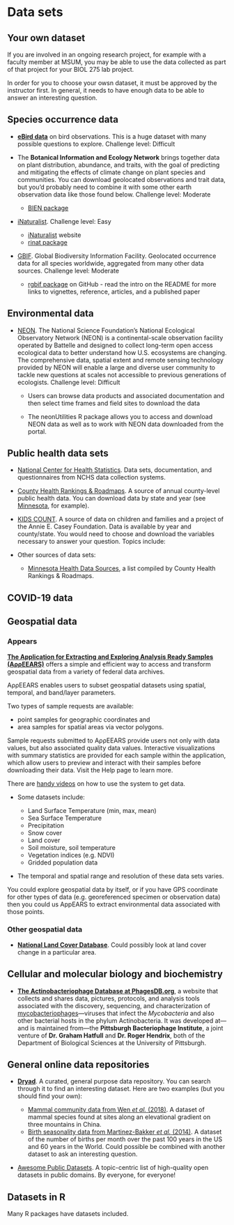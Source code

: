 # Data sets

## Your own dataset

If you are involved in an ongoing research project, for example with a faculty member at MSUM, you may be able to use the data collected as part of that project for your BIOL 275 lab project.

In order for you to choose your owsn dataset, it must be approved by the instructor first. In general, it needs to have enough data to be able to answer an interesting question.

## Species occurrence data

-   [**eBird data**](https://ebird.org/science) on bird observations. This is a huge dataset with many possible questions to explore. Challenge level: Difficult

-   The **Botanical Information and Ecology Network** brings together data on plant distribution, abundance, and traits, with the goal of predicting and mitigating the effects of climate change on plant species and communities. You can download geolocated observations and trait data, but you'd probably need to combine it with some other earth observation data like those found below. Challenge level: Moderate

    -   [BIEN package](https://cran.r-project.org/web/packages/BIEN/vignettes/BIEN_tutorial.html)

-   [iNaturalist](https://www.inaturalist.org/). Challenge level: Easy

    -   [iNaturalist](https://www.inaturalist.org/) website
    -   [rinat package](https://docs.ropensci.org/rinat/)

-   [GBIF](https://www.gbif.org/). Global Biodiversity Information Facility. Geolocated occurrence data for all species worldwide, aggregated from many other data sources. Challenge level: Moderate

    -   [rgbif package](https://github.com/ropensci/rgbif) on GitHub - read the intro on the README for more links to vignettes, reference, articles, and a published paper

## Environmental data

-   [NEON](https://www.neonscience.org/data). The National Science Foundation's National Ecological Observatory Network (NEON) is a continental-scale observation facility operated by Battelle and designed to collect long-term open access ecological data to better understand how U.S. ecosystems are changing. The comprehensive data, spatial extent and remote sensing technology provided by NEON will enable a large and diverse user community to tackle new questions at scales not accessible to previous generations of ecologists. Challenge level: Difficult

    -   Users can browse data products and associated documentation and then select time frames and field sites to download the data

    -   The neonUtilities R package allows you to access and download NEON data as well as to work with NEON data downloaded from the portal.

## Public health data sets

-   [National Center for Health Statistics](https://www.cdc.gov/nchs/data_access/ftp_data.htm). Data sets, documentation, and questionnaires from NCHS data collection systems.

-   [County Health Rankings & Roadmaps](http://www.countyhealthrankings.org/). A source of annual county-level public health data. You can download data by state and year (see [Minnesota](http://www.countyhealthrankings.org/app/minnesota/2017/downloads), for example).

-   [KIDS COUNT](http://datacenter.kidscount.org/). A source of data on children and families and a project of the Annie E. Casey Foundation. Data is available by year and county/state. You would need to choose and download the variables necessary to answer your question. Topics include:

-   Other sources of data sets:

    -   [Minnesota Health Data Sources](http://www.countyhealthrankings.org/using-the-rankings-data/finding-more-data/minnesota), a list compiled by County Health Rankings & Roadmaps.

## COVID-19 data

## Geospatial data

### Appears

[**The Application for Extracting and Exploring Analysis Ready Samples (AρρEEARS)**](https://lpdaacsvc.cr.usgs.gov/appeears/) offers a simple and efficient way to access and transform geospatial data from a variety of federal data archives.

AρρEEARS enables users to subset geospatial datasets using spatial, temporal, and band/layer parameters.

Two types of sample requests are available:

-   point samples for geographic coordinates and
-   area samples for spatial areas via vector polygons.

Sample requests submitted to AρρEEARS provide users not only with data values, but also associated quality data values. Interactive visualizations with summary statistics are provided for each sample within the application, which allow users to preview and interact with their samples before downloading their data. Visit the Help page to learn more.

There are [handy videos](https://www.youtube.com/watch?v=thRApFufBq8) on how to use the system to get data.

-   Some datasets include:

    -   Land Surface Temperature (min, max, mean)
    -   Sea Surface Temperature
    -   Precipitation
    -   Snow cover
    -   Land cover
    -   Soil moisture, soil temperature
    -   Vegetation indices (e.g. NDVI)
    -   Gridded population data

-   The temporal and spatial range and resolution of these data sets varies.

You could explore geospatial data by itself, or if you have GPS coordinate for other types of data (e.g. georeferenced specimen or observation data) then you could us AppEARS to extract environmental data associated with those points.

### Other geospatial data

-   [**National Land Cover Database**](https://www.mrlc.gov/finddata.php). Could possibly look at land cover change in a particular area.

## Cellular and molecular biology and biochemistry

-   [**The Actinobacteriophage Database at PhagesDB.org**](https://phagesdb.org/), a website that collects and shares data, pictures, protocols, and analysis tools associated with the discovery, sequencing, and characterization of [mycobacteriophages](https://phagesdb.org/glossary/#Mycobacteriophage)---viruses that infect the *Mycobacteria* and also other bacterial hosts in the phylum Actinobacteria. It was developed at---and is maintained from---the **Pittsburgh Bacteriophage Institute**, a joint venture of **Dr. Graham Hatfull** and **Dr. Roger Hendrix**, both of the Department of Biological Sciences at the University of Pittsburgh.

## General online data repositories

-   [**Dryad**](http://datadryad.org/). A curated, general purpose data repository. You can search through it to find an interesting dataset. Here are two examples (but you should find your own):

    -   [Mammal community data from Wen *et al.* (2018)](http://hdl.handle.net/10255/dryad.170813). A dataset of mammal species found at sites along an elevational gradient on three mountains in China.
    -   [Birth seasonality data from Martinez-Bakker *et al.* (2014)](http://hdl.handle.net/10255/dryad.170822). A dataset of the number of births per month over the past 100 years in the US and 60 years in the World. Could possible be combined with another dataset to ask an interesting question.

-   [Awesome Public Datasets](https://github.com/awesomedata/awesome-public-datasets). A topic-centric list of high-quality open datasets in public domains. By everyone, for everyone!

## Datasets in R

Many R packages have datasets included.
